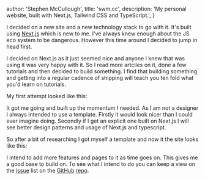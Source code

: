 
  author: 'Stephen McCullough',
  title: 'swm.cc',
  description: 'My personal website, built with Next.js, Tailwind CSS and TypeScript.',
}


I decided on a new site and a new technology stack to go with it.
It's built using <a href="https://www.nextjs.org">Next.js</a> which
is new to me. I've always knew enough about the JS eco system to be dangerous.
However this time around I decided to jump in head first.

I decided on Next.js as it just seemed nice and anyone I knew that was 
using it was very happy with it. So I read more artciles on it, done a 
few tutorials and then decided to build something. I find that building
something and getting into a regular cadence of shipping will teach you 
ten fold what you'd learn on tutorials.

My first attempt looked like this:

It got me going and built up the momentum I needed. As I am not a designer
I always intended to use a template. Firstly it would look nicer than I could 
ever imagine doing. Secondly if I get an explicit one built on Next.js I will see
better design patterns and usage of Next.js and typescript.

So after a bit of researching I got myself a template and now it the site looks
like this:

I intend to add more features and pages to it as time goes on. This gives me a 
good base to build on. To see what I intend to do you can keep a view on the 
<a href="https://github.com/swmcc/swm.cc/issues">issue</a>
list on the <a href="https://www.github.com">GitHub</a> <a href="https://www.github.com/swm/swm.cc">repo</a>.